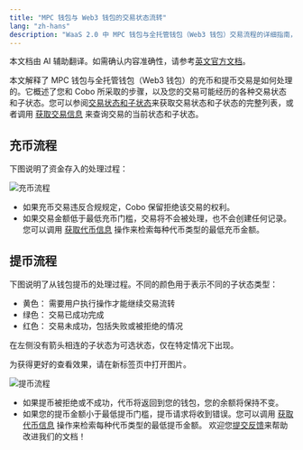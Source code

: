 ```yaml
---
title: "MPC 钱包与 Web3 钱包的交易状态流转"
lang: "zh-hans"
description: "WaaS 2.0 中 MPC 钱包与全托管钱包（Web3 钱包）交易流程的详细指南，包括充币和提币。"
---
```

<Note>本文档由 AI 辅助翻译。如需确认内容准确性，请参考[英文官方文档](https://www.cobo.com/developers/v2/guides/overview/introduction)。</Note>

本文解释了 MPC 钱包与全托管钱包（Web3 钱包）的充币和提币交易是如何处理的。它概述了您和 Cobo 所采取的步骤，以及您的交易可能经历的各种交易状态和子状态。您可以参阅[交易状态和子状态](/v2/guides/transactions/status)来获取交易状态和子状态的完整列表，或者调用 [获取交易信息](/v2/api-references/transactions/get-transaction-information) 来查询交易的当前状态和子状态。

## 充币流程

下图说明了资金存入的处理过程：

<img src="/v2_cn/images/guides/mpc-deposit-cn.svg" className="diagram" alt="充币流程" />

- 如果充币交易违反合规规定，Cobo 保留拒绝该交易的权利。
- 如果交易金额低于最低充币门槛，交易将不会被处理，也不会创建任何记录。您可以调用 [获取代币信息](/v2/api-references/wallets/get-token-information) 操作来检索每种代币类型的最低充币金额。

## 提币流程

下图说明了从钱包提币的处理过程。不同的颜色用于表示不同的子状态类型：

- 黄色： 需要用户执行操作才能继续交易流转
- 绿色： 交易已成功完成
- 红色： 交易未成功，包括失败或被拒绝的情况

<Note>在左侧没有箭头相连的子状态为可选状态，仅在特定情况下出现。</Note>

<Info>为获得更好的查看效果，请在新标签页中打开图片。</Info>

<img src="/v2_cn/images/guides/mpc-withdrawal-cn.png" className="diagram" alt="提币流程" />

- 如果提币被拒绝或不成功，代币将返回到您的钱包，您的余额将保持不变。
- 如果您的提币金额小于最低提币门槛，提币请求将收到错误。您可以调用 [获取代币信息](/v2/api-references/wallets/get-token-information) 操作来检索每种代币类型的最低提币金额。
<Tip>欢迎您[提交反馈](https://forms.zohopublic.com/cobo/form/DocumentFeedbackForm/formperma/QvLOhxJv1_JMsJ-1dleZ8Itb_7rzN-LtgvsDdxosoVI)来帮助改进我们的文档！</Tip>